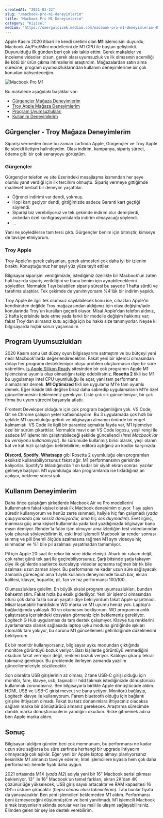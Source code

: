 ```yaml
---
createdAt: "2021-02-22"
slug: "/macbook-pro-m1-deneyimlerim"
title: "Macbook Pro M1 Deneyimlerim"
category: "Kişisel"
medium: "https://omergulcicek.medium.com/macbook-pro-m1-deneyimlerim-489f5742995d"
---
```


Apple Kasım 2020 itibari ile kendi üretimi olan **M1** işlemcisini duyurdu; Macbook Air/Pro/Mini modellerini de M1 CPU ile baştan geliştirildi. Duyurulduğu ilk günden beri çok sıkı takip ettim. Gerek makaleler ve inceleme videoları olsun, gerek olası uyumsuzluk ve ilk olmasının acemiliği ile kötü bir ürün çıkma ihtimallerini araştırdım. Mağazalardan satın alma sürecine, program uyumsuzluklarından kullanım deneyimlerime bir çok konudan bahsedeceğim.

![Macbook Pro M1](/img/blog/2021-02-22/macbook-pro.jpg)

Bu makalede aşağıdaki başlıklar var:

- <a href="#gurgencler">Gürgençler Mağaza Deneyimlerim</a>
- <a href="#troy-apple">Troy Apple Mağaza Deneyimlerim</a>
- <a href="#program-uyumsuzluklari">Program Uyumsuzlukları</a>
- <a href="#kullanim-deneyimlerim">Kullanım Deneyimlerim</a>

## Gürgençler - Troy Mağaza Deneyimlerim

Siparişi vermeden önce bu zaman zarfında Apple, Gürgençler ve Troy Apple ile sürekli iletişim halindeydim. Olası indirim, kampanya, sipariş süreci, ödeme gibi bir çok senaryoyu görüştüm.

### Gürgençler

Gürgençler telefon ve site üzerindeki mesajlaşma kısmından her şeye olumlu yanıt verdiği için ilk tercihim olmuştu. Sipariş vermeye gittiğimde maalesef berbat bir deneyim yaşattılar.

- Öğrenci indirimi var dendi, yokmuş.
- Hopi kart geçiyor dendi, gittiğimizde sadece Garanti kart geçtiği söylendi.
- Siparişi biz verebiliyoruz ve tek çekimde indirim olur demişlerdi, ardından özel konfigrasyonlularda indirim olmayacağı söylendi.
- ...

Yani ne söyledilerse tam tersi çıktı. Gürgençler benim için bitmiştir, kimseye de tavsiye etmiyorum.

### Troy Apple

Troy Apple'ın gerek çalışanları, gerek atmosferi çok daha iyi bir izlenim bıraktı. Konuştuğumuz her şeyi yüz yüze teyit ettiler.

Bilgisayar siparişini verdiğimizde, istediğimiz özellikte bir Macbook'un zaten hali hazırda sipariş verildiğini ve bunu benim için ayırabileceklerini söylediler. Normalde 1 ayı bulabilen sipariş süresi bu sayede 1 hafta sürdü ve tarafıma ulaştılar. Tek çekimde de yanılmıyorsam %4'lük bir indirim yapıldı.

Troy Apple ile ilgili tek olumsuz sayılabilecek konu ise, cihazları Apple'ın kendisinden değilde Troy mağazasından aldığımız için olası değişim/iade konularında Troy'un kuralları geçerli oluyor. Misal Apple'dan telefon aldınız, 2 hafta içerisinde iade etme yada farklı bir modelle değişim hakkınız var; fakat Troy'dan alırsanız kutu açıldığı için bu hakkı size tanımıyorlar. Neyse ki bilgisayarda hiçbir sorun yaşamadım.

## Program Uyumsuzlukları

2020 Kasım sonu üst düzey oyun bilgisayarımı satmıştım ve bu bütçeyi yeni nesil Macbook'larda değerlendirecektim. Fakat yeni bir işlemci olmasından dolayı her programı desteklemiyor oluşu problem oluşturmasın diye bir süre sabrettim. <a href="https://isapplesiliconready.com/" target="_blank" rel="noreferrer noopener">Is Apple Silikon Ready</a> sitesinden bir çok programın Apple M1 işlemcisine uyumlu olup olmadığını takip edebilirsiniz. **Rosetta 2** tikli ise M1 bu uygulamayı Intel CPU uyumluluğu ile açar, yani tam performans alamazsınız demek. **M1 Optimized** tikli ise uygulama M1'e tam uyumlu demek. Eğer ikiside tikli değilse biraz daha sabredip uygulamaların M1'e özel güncellenmesini beklemeniz gerekiyor. Liste çok sık güncelleniyor, bir çok firma bu uyum sürecini başarıyla atlattı.

Frontent Developer olduğum için çok program bağımlılığım yok. VS Code, Git ve Chrome çalışsın yeter kafasındaydım. Bu 3 uygulamada çok hızlı bir şekilde M1 uyumluluğu getirdi ve bilgisayarı almamın önünde bir engel kalmamıştı. VS Code ile ilgili bir parantez açmakta fayda var, M1 işlemciye özel bir sürüm çıkarttılar. Normalde mavi olan VS Code logosu, yeşil rengi ile sadece M1 işlemcinin çalıştırabileceği şekilde güncellendi (_Intel Macbook'lar bu versiyonu kullanamıyor_). İki sürümüde kullanmış birisi olarak, yeşil olanın kat ve kat hızlı çalıştığını belirtebilirim; editörü açtığınız an kodlar karşınızda.

**Discord**, **Spotify**, **Whatsapp** gibi Rosetta 2 uyumluluğu olan programları eksiksiz kullanabiliyorsunuz fakat ağır. M1 performansının gerisinde kalıyorlar. Spotify'a tıkladığınızda 1 sn kadar bir siyah ekran sonrası yazılar gelmeye başlıyor. M1 uyumluluğu olan programlarda ise tıkladığınız an açılıyor, bekleme süresi yok.

## Kullanım Deneyimlerim

Daha önce çalıştığım şirketlerde Macbook Air ve Pro modellerini kullanmıştım fakat kişisel olarak ilk Macbook deneyimim oluyor. 1 ayı aşkın süredir kullanıyorum ve henüz zerre ısınmadı, haliyle hiç fan çalışmadı (_yada çalışıyorsada çok sessiz dönüyordur, ama hiç ses duymadım_). Evet ilginç, inanması güç ama kişisel kullanımda yada kod yazdığınızda bilgisayar bana mısın demiyor. Render'la falan işim olmuyor ama izlediğim test videolarından yola çıkarak söyleyebilirim ki, eski Intel işlemcili Macbook'lar render sonrası ısınmış ve pili önemli ölçüde azalmasına rağmen M1 aynı videoyu hiç ısınmadan ve %1 bile pil azalması yaşatmadan tamamlıyor.

Pil için Apple 20 saat ile rekor bir süre iddia etmişti. Abartı bir rakam değil, çok rahat günü tek şarj ile geçirebiliyorsunuz. Şarjı bitsinde şarja takayım diye ilk günlerde saatlerce kurcalayıp videolar açmama rağmen bir tık bile azalması uzun zaman alıyor. Bu performansı ne kadar uzun süre sağlayacak zamanla göreceğim ama 1 aylık kullanım deneyimimde touch bar, ekran kalitesi, klavye, hoparlör, pil, fan ve hız performansı 100/100.

Olumsuzluklara gelelim. En büyük eksisi program uyumsuzlukları, bundan bahsetmiştim. Fakat hızla bu eksik gideriliyor. Yeni bir işlemci olmasından ötürü çok daha fazla sorun yaşatır diye bekliyordum fakat Apple şaşırtmadı. Misal taşınabilir harddiskim WD marka ve M1 uyumu henüz yok. Laptop'a bağladığımda yaklaşık 30 sn okumasını bekliyorum. WD programını anlık çalıştırsada içerisindeki dosyaları görmeniz için beklemeniz gerekiyor. Logitech G Hub uygulaması da tam destek çalışmıyor. Klavye tuş renklerini ayarlamanıza olanak sağlasada laptop uyku moduna girdiğinde ışıkları otomatik tam yakıyor, bu sorunu M1 güncellemesi getirildiğinde düzelmesini bekliyorum.

Ek bir monitör kullanıyorsanız, bilgisayar uyku modundan çıktığında monitöre görüntüyü bozuk veriyor. Bazı kişilerde görüntüyü vermediğini okudum fakat vermiyor değil, renkleri bozuk veriyor. Kabloyu çıkarıp tekrar takmanız gerekiyor. Bu problemde ilerleyen zamanda yazılım güncellemeleriyle çözülecektir.

Son olarakta USB girişlerinin az olması; 2 tane USB-C girişi olduğu için monitör, fare, klavye, usb, taşınabilir hdd takmak istediğinizde dönüştürücü kullanmak zorundasınız. Ben bilgisayarla birlikte Apple dönüştücüde aldım. HDMI, USB ve USB-C girişi mevcut ve bana yetiyor. Monitörü bağlayıp, Logitech klavye ile kullanıyorum. Farem bluetooth olduğu için bağlantı girişine ihtiyacım olmadı. Fakat bu tarz donanımlara ihtiyacınız olacaksa sağlam marka bir dönüştürücü almanız gerekecek. Araştırma sürecimde dandik marka dönüştürücülerin yandığını okudum. Riske gitmemek adına ben Apple marka aldım.

## Sonuç

Bilgisayarı aldığım günden beri çok memnunum, bu performansı ne kadar uzun süre sağlarsa bu süre zarfında herhangi bir upgrade ihtiyacım olmayacağı çok aşikâr. Eğer yeni bir Apple laptop almayı planlıyorsanız kesinlikle M1 almanızı tavsiye ederim; Intel işlemcilere kıyasla hem çok daha performanslı hemde fiyatı daha uygun.

2021 ortasında M1X (_yada M2_) adıyla yeni bir 16" Macbook serisi çıkması bekleniyor. 13" ile 16" Macbook'un temel farkları, ekran 2K'dan 4K çözünürlüğe yükselecek, USB giriş sayısı artacaktır ve RAM kapasitesi 16 GB'ın üstüne çıkacaktır (_hepsi olması olası tahminlerim_). Tabi bunlar fiyata da yansıyacaktır. Ben yeni işlemcileri beklemeden M1 aldım. Performansı beni üzmeyeceğini düşünmüştüm ve beni yanıltmadı. M1 işlemcili Macbook almak isteyenlerin aklında sorular var ise mail ile ulaşım sağlayabilirsiniz. Elimden gelen bir şey ise destek verebilirim.
